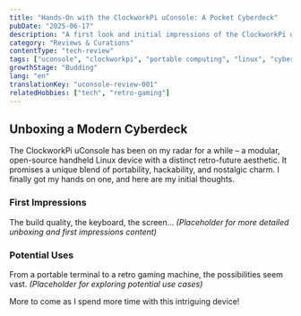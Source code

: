 ```yaml
---
title: "Hands-On with the ClockworkPi uConsole: A Pocket Cyberdeck"
pubDate: "2025-06-17"
description: "A first look and initial impressions of the ClockworkPi uConsole, its features, and potential as a portable Linux device."
category: "Reviews & Curations"
contentType: "tech-review"
tags: ["uconsole", "clockworkpi", "portable computing", "linux", "cyberdeck"]
growthStage: "Budding"
lang: "en"
translationKey: "uconsole-review-001"
relatedHobbies: ["tech", "retro-gaming"]
---
```


## Unboxing a Modern Cyberdeck

The ClockworkPi uConsole has been on my radar for a while – a modular, open-source handheld Linux device with a distinct retro-future aesthetic. It promises a unique blend of portability, hackability, and nostalgic charm. I finally got my hands on one, and here are my initial thoughts.

### First Impressions
The build quality, the keyboard, the screen...
*(Placeholder for more detailed unboxing and first impressions content)*

### Potential Uses
From a portable terminal to a retro gaming machine, the possibilities seem vast.
*(Placeholder for exploring potential use cases)*

More to come as I spend more time with this intriguing device!
